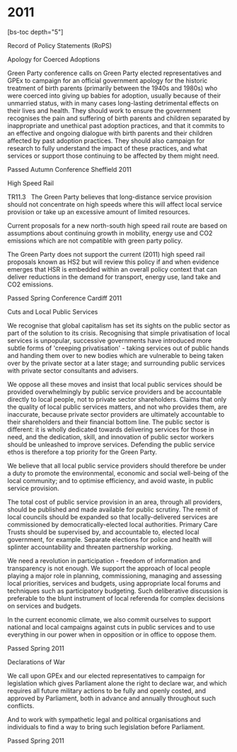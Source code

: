 # 2011

[bs-toc depth="5"]

Record of Policy Statements (RoPS)

Apology for Coerced Adoptions

Green Party conference calls on Green Party elected representatives and GPEx to campaign for an official government apology for the historic treatment of birth parents (primarily between the 1940s and 1980s) who were coerced into giving up babies for adoption, usually because of their unmarried status, with in many cases long-lasting detrimental effects on their lives and health. They should work to ensure the government recognises the pain and suffering of birth parents and children separated by inappropriate and unethical past adoption practices, and that it commits to an effective and ongoing dialogue with birth parents and their children affected by past adoption practices. They should also campaign for research to fully understand the impact of these practices, and what services or support those continuing to be affected by them might need.

Passed Autumn Conference Sheffield 2011

High Speed Rail

TR11.3
  The Green Party believes that long-distance service provision should not concentrate on high speeds where this will affect local service provision or take up an excessive amount of limited resources.

Current proposals for a new north-south high speed rail route are based on assumptions about continuing growth in mobility, energy use and CO2 emissions which are not compatible with green party policy.

The Green Party does not support the current (2011) high speed rail proposals known as HS2 but will review this policy if and when evidence emerges that HSR is embedded within an overall policy context that can deliver reductions in the demand for transport, energy use, land take and CO2 emissions.

Passed Spring Conference Cardiff 2011

Cuts and Local Public Services

We recognise that global capitalism has set its sights on the public sector as part of the solution to its crisis. Recognising that simple privatisation of local services is unpopular, successive governments have introduced more subtle forms of 'creeping privatisation' - taking services out of public hands and handing them over to new bodies which are vulnerable to being taken over by the private sector at a later stage; and surrounding public services with private sector consultants and advisers.

We oppose all these moves and insist that local public services should be provided overwhelmingly by public service providers and be accountable directly to local people, not to private sector shareholders. Claims that only the quality of local public services matters, and not who provides them, are inaccurate, because private sector providers are ultimately accountable to their shareholders and their financial bottom line. The public sector is different: it is wholly dedicated towards delivering services for those in need, and the dedication, skill, and innovation of public sector workers should be unleashed to improve services. Defending the public service ethos is therefore a top priority for the Green Party.

We believe that all local public service providers should therefore be under a duty to promote the environmental, economic and social well-being of the local community; and to optimise efficiency, and avoid waste, in public service provision.

The total cost of public service provision in an area, through all providers, should be published and made available for public scrutiny. The remit of local councils should be expanded so that locally-delivered services are commissioned by democratically-elected local authorities. Primary Care Trusts should be supervised by, and accountable to, elected local government, for example. Separate elections for police and health will splinter accountability and threaten partnership working.

We need a revolution in participation - freedom of information and transparency is not enough. We support the approach of local people playing a major role in planning, commissioning, managing and assessing local priorities, services and budgets, using appropriate local forums and techniques such as participatory budgeting. Such deliberative discussion is preferable to the blunt instrument of local referenda for complex decisions on services and budgets.

In the current economic climate, we also commit ourselves to support national and local campaigns against cuts in public services and to use everything in our power when in opposition or in office to oppose them.

Passed Spring 2011

Declarations of War

We call upon GPEx and our elected representatives to campaign for legislation which gives Parliament alone the right to declare war, and which requires all future military actions to be fully and openly costed, and approved by Parliament, both in advance and annually throughout such conflicts.

And to work with sympathetic legal and political organisations and individuals to find a way to bring such legislation before Parliament.

Passed Spring 2011

